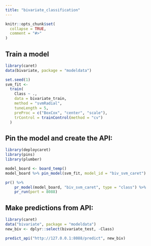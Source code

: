 ```yaml
---
title: "bivariate_classification"
---
```


```r
knitr::opts_chunk$set(
  collapse = TRUE,
  comment = "#>"
)
```


## Train a model

```r
library(caret)
data(bivariate, package = "modeldata")

set.seed(1)
svm_fit <-
  train(
    Class ~ .,
    data = bivariate_train,
    method = "svmRadial",
    tuneLength = 5,
    preProc = c("BoxCox", "center", "scale"),
    trControl = trainControl(method = "cv")
  )
```

## Pin the model and create the API:

```r
library(deploycaret)
library(pins)
library(plumber)

model_board <- board_temp()
model_board %>% pin_model(svm_fit, model_id = "biv_svm_caret")

pr() %>%
    pr_model(model_board, "biv_svm_caret", type = "class") %>%
    pr_run(port = 8088)
```

## Make predictions from API:

```r
library(caret)
data("bivariate", package = "modeldata")
new_biv <- dplyr::select(bivariate_test, -Class)

predict_api("http://127.0.0.1:8088/predict", new_biv)
```
